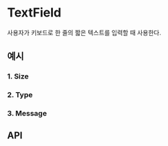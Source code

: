 
<Meta of={TextFieldStories} component={TextField} />

# TextField

사용자가 키보드로 한 줄의 짧은 텍스트를 입력할 때 사용한다.

## 예시

### 1. Size

<Canvas of={TextFieldStories.TextFieldOfSizes} />

### 2. Type

<Canvas of={TextFieldStories.TextFieldOfTypes} />

### 3. Message

<Canvas of={TextFieldStories.TextFieldWithMessage} />

## API

<ArgTypes of={TextFieldStories} />
